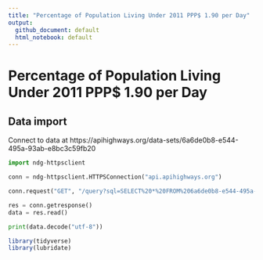 ```yaml
---
title: "Percentage of Population Living Under 2011 PPP$ 1.90 per Day"
output:
  github_document: default
  html_notebook: default
---
```


# Percentage of Population Living Under 2011 PPP$ 1.90 per Day

## Data import

Connect to data at https://apihighways.org/data-sets/6a6de0b8-e544-495a-93ab-e8bc3c59fb20

```python
import ndg-httpsclient

conn = ndg-httpsclient.HTTPSConnection("api.apihighways.org")

conn.request("GET", "/query?sql=SELECT%20*%20FROM%206a6de0b8-e544-495a-93ab-e8bc3c59fb20")

res = conn.getresponse()
data = res.read()

print(data.decode("utf-8"))
```




```r
library(tidyverse)
library(lubridate)
```


